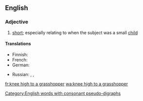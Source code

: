 ==English==

===Adjective===
{{en-adj|head=[[knee]] [[high]] [[to]] [[a]] [[grasshopper]]|-}}

# {{context|idiomatic|lang=en}} [[short]]; especially relating to when the subject was a small [[child]]

====Translations====
{{trans-top|short}}
* Finnish: {{t-|fi|vaahtosammuttajan kokoinen}}
* French: {{t+|fr|haut comme trois pommes}}
* German: {{t-|de|drei Käse hoch}}
{{trans-mid}}
* Russian: {{t+|ru|от горшка два вершка|tr=ot goršká dva veršká|sc=Cyrl}} {{qualifier|two "vershoks" from the night-pot}}, {{t-|ru|метр с кепкой|tr=metr s képkoj|sc=Cyrl}} {{qualifier|meter high with a cap on}}, {{t-|ru|метр в прыжке|tr=metr v pryžké|sc=Cyrl}} {{qualifier|meter high when jumping}}
{{trans-bottom}}

[[Category:English words with consonant pseudo-digraphs]]

[[fr:knee high to a grasshopper]]
[[wa:knee high to a grasshopper]]